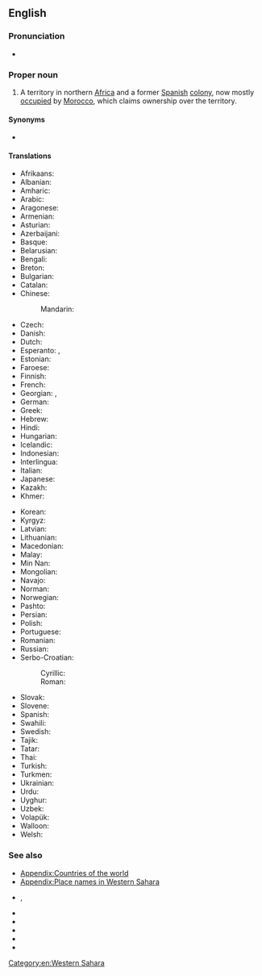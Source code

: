 ==English==
{{wikipedia}}
{{commons cat}}
{{wikivoyage}}
{{Wikinews|Portal:Western Sahara}}

===Pronunciation===
* {{audio|en|En-us-Western Sahara.ogg|Audio (US)}}

===Proper noun===
{{en-proper noun|head=[[western|Western]] [[Sahara]]}}

# A territory in northern [[Africa]] and a former [[Spain|Spanish]] [[colony]], now mostly [[occupation|occupied]] by [[Morocco]], which claims ownership over the territory.

====Synonyms====
* {{sense|territory}} {{l|en|Spanish Sahara}}

====Translations====
{{trans-top|a territory in northern Africa}}
* Afrikaans: {{t|af|Wes-Sahara}}
* Albanian: {{t|sq|Sahara Perëndimore|f}}
* Amharic: {{t|am|ምዕራባዊ ሣህራ}}
* Arabic: {{t|ar|اَلصَّحْرَاء اَلْغَرْبِيَّة|f}}
* Aragonese: {{t|an|Sajara Ozidental|m}}
* Armenian: {{t|hy|Արևմտյան Սահարա}}
* Asturian: {{t|ast|Sahara Occidental|m}}
* Azerbaijani: {{t+|az|Qərbi Sahara}}
* Basque: {{t|eu|Mendebaldeko Sahara}}
* Belarusian: {{t|be|Захо́дняя Саха́ра|f}}
* Bengali: {{t|bn|পশ্চিম সাহারা}}
* Breton: {{t|br|Sahara ar C'hornaoueg}}
* Bulgarian: {{t|bg|За́падна Саха́ра|f}}
* Catalan: {{t+|ca|Sàhara Occidental|m}}
* Chinese:
*: Mandarin: {{t+|cmn|西撒哈拉|tr=Xī Sāhālā|sc=Hani}}
* Czech: {{t|cs|Západní Sahara|f}}
* Danish: {{t+|da|Vestsahara}}
* Dutch: {{t+|nl|Westelijke Sahara}}
* Esperanto: {{t|eo|Okcidenta Saharo}}, {{t|eo|Saharo Okcidenta}}
* Estonian: {{t|et|Lääne-Sahara}}
* Faroese: {{t|fo|Vestursahara|f|n}}
* Finnish: {{t+|fi|Länsi-Sahara}}
* French: {{t+|fr|Sahara occidental|m}}
* Georgian: {{t|ka|დასავლეთი საჰარა|sc=Geor}}, {{t|ka|დასავლეთ საჰარა|sc=Geor}}
* German: {{t+|de|Westsahara|f}}
* Greek: {{t+|el|Δυτική Σαχάρα|f}}
* Hebrew: {{t|he|סהרה המערבית|f|tr=sahara ha-ma'aravit}}
* Hindi: {{t+|hi|पश्चिमी सहारा}}
* Hungarian: {{t+|hu|Nyugat-Szahara}}
* Icelandic: {{t|is|Vestur-Sahara}}
* Indonesian: {{t|id|Sahara Barat}}
* Interlingua: {{t|ia|Sahara Occidental}}
* Italian: {{t|it|Sahara Occidentale|m}}
* Japanese: {{t|ja|西サハラ|tr=Nishi Sahara}}
* Kazakh: {{t|kk|Батыс Сахара}}
* Khmer: {{t|km|សាហារ៉ាខាងលិច}}
{{trans-mid}}
* Korean: {{t+|ko|^서사하라}}
* Kyrgyz: {{t|ky|Батыш Сахара}}
* Latvian: {{t|lv|Rietumsahāra}}
* Lithuanian: {{t+|lt|Vakarų Sachara}}
* Macedonian: {{t|mk|За́падна Саха́ра|f}}
* Malay: {{t|ms|Sahara Barat}}
* Min Nan: {{t|nan|Sai Sahara}}
* Mongolian: {{t|mn|Баруун Сахар}}
* Navajo: {{t|nv|Kéyah Sahééwa Eʼeʼaahjí Siʼánígíí}}
* Norman: {{t|nrf|Sahara du Vouêt|m}}
* Norwegian: {{t|no|Vest-Sahara}}
* Pashto: {{t|ps|لوېديځه صحارا|sc=ps-Arab}}
* Persian: {{t|fa|صحرای غربی|tr=sahâra-ye ğarbi}}
* Polish: {{t+|pl|Sahara Zachodnia|f}}
* Portuguese: {{t+|pt|Saara Ocidental|m}}
* Romanian: {{t|ro|Sahara Occidentală|f}}
* Russian: {{t|ru|За́падная Саха́ра|f}}
* Serbo-Croatian:
*: Cyrillic: {{t|sh|Западна Сахара|f}}
*: Roman: {{t|sh|Zapadna Sahara|f}}
* Slovak: {{t|sk|Západná Sahara|f}}
* Slovene: {{t+|sl|Zahódna Sahára|f}}
* Spanish: {{t+|es|Sahara Occidental|m}}
* Swahili: {{t+|sw|Sahara Magharibi}}
* Swedish: {{t+|sv|Västsahara}}
* Tajik: {{t|tg|Саҳрои Ғарбӣ}}
* Tatar: {{t|tt|Көнбатыш Сахра}}
* Thai: {{t|th|ซาฮาราตะวันตก}}
* Turkish: {{t+|tr|Batı Sahra}}
* Turkmen: {{t|tk|Günbatar Sahara}}
* Ukrainian: {{t|uk|За́хідна Саха́ра|f}}
* Urdu: {{t|ur|مغربی صحارا|tr=maġribī sahārā}}
* Uyghur: {{t|ug|غەربىي سەھرا}}
* Uzbek: {{t|uz|Gʻarbiy Sahro}}
* Volapük: {{t|vo|Sahar Vesüdik}}
* Walloon: {{t|wa|Sara Coûtchantrece}}
* Welsh: {{t|cy|Gorllewin Sahara}}
{{trans-bottom}}

===See also===
* [[Appendix:Countries of the world]]
* [[Appendix:Place names in Western Sahara]]
* {{l|en|Maghreb}}, {{l|en|Maghrib}}
* {{l|en|Morocco}}
* {{l|en|El Aaiún}}
* {{l|en|North Africa}}
* {{l|en|Northwest Africa}}
* {{list:countries of Africa/en}}

[[Category:en:Western Sahara]]